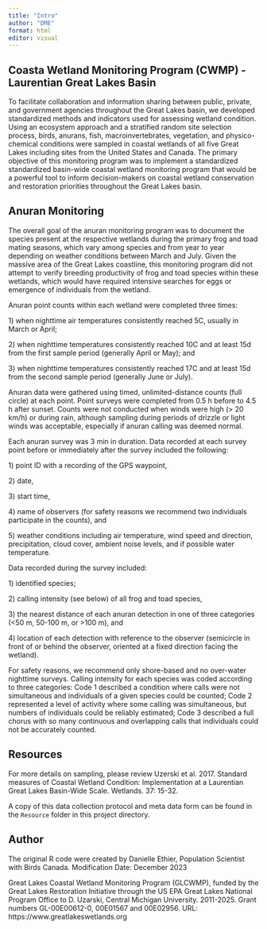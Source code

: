 ```yaml
---
title: "Intro"
author: "DME"
format: html
editor: visual
---
```


## Coasta Wetland Monitoring Program (CWMP) - Laurentian Great Lakes Basin

To facilitate collaboration and information sharing between public, private, and government agencies throughout the Great Lakes basin, we developed standardized methods and indicators used for assessing wetland condition. Using an ecosystem approach and a stratified random site selection process, birds, anurans, fish, macroinvertebrates, vegetation, and physico-chemical conditions were sampled in coastal wetlands of all five Great Lakes including sites from the United States and Canada. The primary objective of this monitoring program was to implement a standardized standardized basin-wide coastal wetland monitoring program that would be a powerful tool to inform decision-makers on coastal wetland conservation and restoration priorities throughout the Great Lakes basin.

## Anuran Monitoring

The overall goal of the anuran monitoring program was to document the species present at the respective wetlands during the primary frog and toad mating seasons, which vary among species and from year to year depending on weather conditions between March and July. Given the massive area of the Great Lakes coastline, this monitoring program did not attempt to verify breeding productivity of frog and toad species within these wetlands, which would have required intensive searches for eggs or emergence of individuals from the wetland.

Anuran point counts within each wetland were completed three times:

1\) when nighttime air temperatures consistently reached 5C, usually in March or April;

2\) when nighttime temperatures consistently reached 10C and at least 15d from the first sample period (generally April or May); and

3\) when nighttime temperatures consistently reached 17C and at least 15d from the second sample period (generally June or July).

Anuran data were gathered using timed, unlimited-distance counts (full circle) at each point. Point surveys were completed from 0.5 h before to 4.5 h after sunset. Counts were not conducted when winds were high (\> 20 km/h) or during rain, although sampling during periods of drizzle or light winds was acceptable, especially if anuran calling was deemed normal.

Each anuran survey was 3 min in duration. Data recorded at each survey point before or immediately after the survey included the following:

1\) point ID with a recording of the GPS waypoint,

2\) date,

3\) start time,

4\) name of observers (for safety reasons we recommend two individuals participate in the counts), and

5\) weather conditions including air temperature, wind speed and direction, precipitation, cloud cover, ambient noise levels, and if possible water temperature.

Data recorded during the survey included:

1\) identified species;

2\) calling intensity (see below) of all frog and toad species,

3\) the nearest distance of each anuran detection in one of three categories (\<50 m, 50-100 m, or \>100 m), and

4\) location of each detection with reference to the observer (semicircle in front of or behind the observer, oriented at a fixed direction facing the wetland).

For safety reasons, we recommend only shore-based and no over-water nighttime surveys. Calling intensity for each species was coded according to three categories: Code 1 described a condition where calls were not simultaneous and individuals of a given species could be counted; Code 2 represented a level of activity where some calling was simultaneous, but numbers of individuals could be reliably estimated; Code 3 described a full chorus with so many continuous and overlapping calls that individuals could not be accurately counted.

## Resources

For more details on sampling, please review Uzerski et al. 2017. Standard measures of Coastal Wetland Condition: Implementation at a Laurentian Great Lakes Basin-Wide Scale. Wetlands. 37: 15-32.

A copy of this data collection protocol and meta data form can be found in the `Resource` folder in this project directory.

## Author

The original R code were created by Danielle Ethier, Population Scientist with Birds Canada. Modification Date: December 2023

Great Lakes Coastal Wetland Monitoring Program (GLCWMP), funded by the Great Lakes Restoration Initiative through the US EPA Great Lakes National Program Office to D. Uzarski, Central Michigan University. 2011-2025. Grant numbers GL-00E00612-0, 00E01567 and 00E02956. URL: https://www.greatlakeswetlands.org
